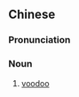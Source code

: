 ==Chinese==
{{zh-forms}}

===Pronunciation===
{{zh-pron
|m=wūdújiào
|c=mou4 duk6 gaau3
|cat=n
}}

===Noun===
{{zh-noun}}

# [[voodoo]]

{{zh-cat|Religion}}